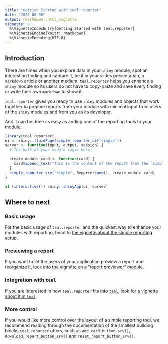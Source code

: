 ```yaml
---
title: "Getting Started with teal.reporter"
date: "2022-06-08"
output: rmarkdown::html_vignette
vignette: >
  %\VignetteIndexEntry{Getting Started with teal.reporter}
  %\VignetteEngine{knitr::rmarkdown}
  %\VignetteEncoding{UTF-8}
---
```


## Introduction
There are times when you explore data in your `shiny` module, spot an interesting finding and capture it, be it in
your slides presentation, a `markdown` article or another medium. `teal.reporter` helps you enhance a `shiny` module
so its users do not have to copy-paste and save every finding or write their own `markdown` to show it.

`teal.reporter` gives you ready to use `shiny` modules and objects that work together to prepare reports from
your module with minimal input from users of the `shiny` modules and from you as its developer.

And it can be done as easy as adding one of the reporting tools to your module:

```r
library(teal.reporter)
ui <- shiny::fluidPage(simple_reporter_ui("simple"))
server <- function(input, output, session) {
  # The bulk of your module logic here

  create_module_card <- function(card) {
    card$append_text("This is the content of the report from the `simple` module")
  }
  simple_reporter_srv("simple", Reporter$new(), create_module_card)
}

if (interactive()) shiny::shinyApp(ui, server)
```

## Where to next
### Basic usage
For the basic usage of `teal.reporter` and the quickest way to enhance your modules with reporting, head to
[the vignette about the simple reporting setup](./simpleReporter.html).

### Previewing a report
If you want to let the users of your application preview a report and reorganize it, look into
[the vignette on a "report previewer" module](./previewerReporter.html).

### Integration with `teal`
If you are interested in how `teal.reporter` fits into [`teal`](https://insightsengineering.github.io/teal), look for
[a vignette about it in `teal`](https://insightsengineering.github.io/teal/articles/adding_support_for_reporting.html).

### More control
If you would like more control over the layout of a simple reporting tool, we recommend reading through the documentation
of the smallest building blocks `teal.reporter` offers, such as `add_card_button_srv()`, `download_report_button_srv()`
and `reset_report_button_srv()`.
